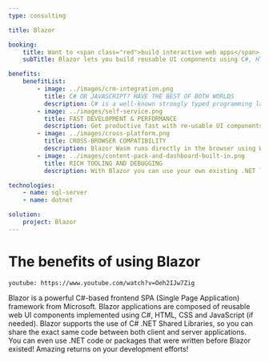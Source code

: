 ```yaml
---
type: consulting

title: Blazor

booking:
    title: Want to <span class="red">build interactive web apps</span> with C#?
    subTitle: Blazor lets you build reusable UI components using C#, HTML, and CSS. Your C# code can also easily call JavaScript APIs and libraries.

benefits:
    benefitList:
        - image: ../images/crm-integration.png
          title: C# OR JAVASCRIPT? HAVE THE BEST OF BOTH WORLDS
          description: C# is a well-known strongly typed programming language which means you can catch errors at compile time. Blazor allow using pre-compiled C# with access to all our favourite NuGet packages. You can still use JavaScript to pull in any npm package and expose it to your C# Blazor Components.
        - image: ../images/self-service.png
          title: FAST DEVELOPMENT & PERFORMANCE
          description: Get productive fast with re-usable UI components. Blazor runs as fast as any code in the browser can run. It gives you a near-native experience.
        - image: ../images/cross-platform.png
          title: CROSS-BROWSER COMPATIBILITY
          description: Blazor Wasm runs directly in the browser using WebAssembly which is a W3C Standards approved technology – this mean no plugins are required to run Blazor Wasm applications in modern browsers, including mobile browsers.
        - image: ../images/content-pack-and-dashboard-built-in.png
          title: RICH TOOLING AND DEBUGGING
          description: With Blazor you can use your own existing .NET libraries or take advantage of the rich .NET NuGet ecosystem.

technologies:
    - name: sql-server
    - name: dotnet

solution:
    project: Blazor
---
```


# The benefits of using **Blazor** 

`youtube: https://www.youtube.com/watch?v=Oeh2IJw7Zig`

Blazor is a powerful C#-based frontend SPA (Single Page Application) framework from Microsoft. Blazor applications are composed of reusable web UI components implemented using C#, HTML, CSS and JavaScript (if needed). Blazor supports the use of C# .NET Shared Libraries, so you can share the exact same code between both client and server applications. You can even use .NET code or packages that were written before Blazor existed! Amazing returns on your development efforts!